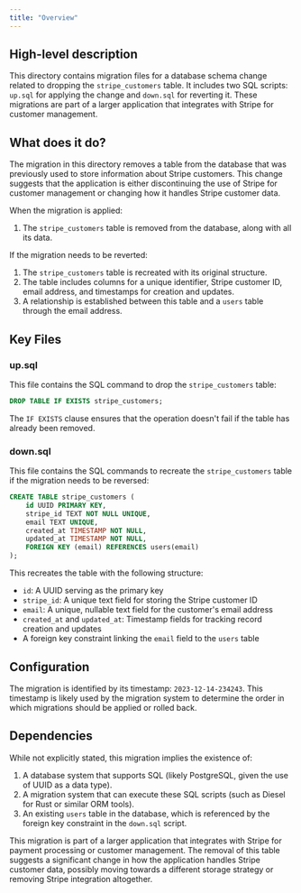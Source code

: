 ```yaml
---
title: "Overview"
---
```


## High-level description
This directory contains migration files for a database schema change related to dropping the `stripe_customers` table. It includes two SQL scripts: `up.sql` for applying the change and `down.sql` for reverting it. These migrations are part of a larger application that integrates with Stripe for customer management.

## What does it do?
The migration in this directory removes a table from the database that was previously used to store information about Stripe customers. This change suggests that the application is either discontinuing the use of Stripe for customer management or changing how it handles Stripe customer data.

When the migration is applied:
1. The `stripe_customers` table is removed from the database, along with all its data.

If the migration needs to be reverted:
1. The `stripe_customers` table is recreated with its original structure.
2. The table includes columns for a unique identifier, Stripe customer ID, email address, and timestamps for creation and updates.
3. A relationship is established between this table and a `users` table through the email address.

## Key Files

### up.sql
This file contains the SQL command to drop the `stripe_customers` table:

```sql
DROP TABLE IF EXISTS stripe_customers;
```

The `IF EXISTS` clause ensures that the operation doesn't fail if the table has already been removed.

### down.sql
This file contains the SQL commands to recreate the `stripe_customers` table if the migration needs to be reversed:

```sql
CREATE TABLE stripe_customers (
    id UUID PRIMARY KEY,
    stripe_id TEXT NOT NULL UNIQUE,
    email TEXT UNIQUE,
    created_at TIMESTAMP NOT NULL,
    updated_at TIMESTAMP NOT NULL,
    FOREIGN KEY (email) REFERENCES users(email)
);
```

This recreates the table with the following structure:
- `id`: A UUID serving as the primary key
- `stripe_id`: A unique text field for storing the Stripe customer ID
- `email`: A unique, nullable text field for the customer's email address
- `created_at` and `updated_at`: Timestamp fields for tracking record creation and updates
- A foreign key constraint linking the `email` field to the `users` table

## Configuration
The migration is identified by its timestamp: `2023-12-14-234243`. This timestamp is likely used by the migration system to determine the order in which migrations should be applied or rolled back.

## Dependencies
While not explicitly stated, this migration implies the existence of:
1. A database system that supports SQL (likely PostgreSQL, given the use of UUID as a data type).
2. A migration system that can execute these SQL scripts (such as Diesel for Rust or similar ORM tools).
3. An existing `users` table in the database, which is referenced by the foreign key constraint in the `down.sql` script.

This migration is part of a larger application that integrates with Stripe for payment processing or customer management. The removal of this table suggests a significant change in how the application handles Stripe customer data, possibly moving towards a different storage strategy or removing Stripe integration altogether.